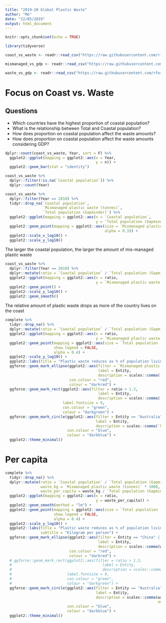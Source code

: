 ```yaml
---
title: "2019-20 Global Plastic Waste"
author: "Me"
date: "22/05/2019"
output: html_document
---
```


```r
knitr::opts_chunk$set(echo = TRUE)

library(tidyverse)

coast_vs_waste <- readr::read_csv("https://raw.githubusercontent.com/rfordatascience/tidytuesday/master/data/2019/2019-05-21/coastal-population-vs-mismanaged-plastic.csv")

mismanaged_vs_gdp <- readr::read_csv("https://raw.githubusercontent.com/rfordatascience/tidytuesday/master/data/2019/2019-05-21/per-capita-mismanaged-plastic-waste-vs-gdp-per-capita.csv")

waste_vs_gdp <- readr::read_csv("https://raw.githubusercontent.com/rfordatascience/tidytuesday/master/data/2019/2019-05-21/per-capita-plastic-waste-vs-gdp-per-capita.csv")

```


# Focus on Coast vs. Waste

## Questions

- Which countries have the highest proportion of coastal population?
- What is the relationship between Total and Coastal population?
- How does proportion on coastal population affect the waste amounts?
- How does proportion on coastal population affect the waste amounts considering GDP?


```r

dplyr::count(coast_vs_waste, Year, sort = F) %>% 
  ggplot2::ggplot(mapping = ggplot2::aes(x = Year,
                                         y = n)) +
  ggplot2::geom_bar(stat = "identity")


```

```r

coast_vs_waste %>% 
  dplyr::filter(!is.na(`Coastal population`)) %>% 
  dplyr::count(Year)

```


```r

coast_vs_waste %>% 
  dplyr::filter(Year == 2010) %>% 
  tidyr::drop_na(`Coastal population`, 
                 `Mismanaged plastic waste (tonnes)`,
                 `Total population (Gapminder)`) %>% 
  ggplot2::ggplot(mapping = ggplot2::aes(x = `Coastal population`, 
                                         y = `Total population (Gapminder)`)) +
  ggplot2::geom_point(mapping = ggplot2::aes(size = `Mismanaged plastic waste (tonnes)`,
                                             alpha = 0.3)) +
  ggplot2::scale_x_log10() +
  ggplot2::scale_y_log10()

```

The larger the coastal population, the larger the amount of mis-managed plastic waste


```r

coast_vs_waste %>% 
  dplyr::filter(Year == 2010) %>% 
  dplyr::mutate(ratio = `Coastal population` / `Total population (Gapminder)`) %>% 
  ggplot2::ggplot(mapping = ggplot2::aes(x = ratio,
                                         y = `Mismanaged plastic waste (tonnes)`)) +
  ggplot2::geom_point() + 
  ggplot2::scale_y_log10() +
  ggplot2::geom_smooth()

```

The relative amount of plastic waste drops as more of the country lives on the coast



```r

complete %>% 
  tidyr::drop_na() %>% 
  dplyr::mutate(ratio = `Coastal population` / `Total population (Gapminder)`) %>% 
  ggplot2::ggplot(mapping = ggplot2::aes(x = ratio,
                                         y = `Mismanaged plastic waste (tonnes)`)) +
  ggplot2::geom_point(mapping = ggplot2::aes(size = `Total population (Gapminder)`), 
                      show.legend = FALSE, 
                      alpha = 0.4) + 
  ggplot2::scale_y_log10() +
  ggplot2::labs(title = "Plastic waste reduces as % of population living on the coast increases") +
  ggforce::geom_mark_ellipse(ggplot2::aes(filter = `Mismanaged plastic waste (tonnes)` > 3000000, 
                                          label = Entity, 
                                          description = scales::comma(`Mismanaged plastic waste (tonnes)`)), 
                             con.colour = "red",
                             colour = "darkred") +
  ggforce::geom_mark_rect(ggplot2::aes(filter = ratio > 1.3, 
                                          label = Entity, 
                                          description = scales::comma(`Mismanaged plastic waste (tonnes)`)), 
                          label.fontsize = 9, 
                          con.colour = "green", 
                          colour = "darkgreen") +
  ggforce::geom_mark_circle(ggplot2::aes(filter = Entity == "Australia",
                                         label = Entity,
                                         description = scales::comma(`Mismanaged plastic waste (tonnes)`)),
                            con.colour = "blue",
                            colour = "darkblue") +
  ggplot2::theme_minimal()

```


# Per capita
```r


complete %>% 
  tidyr::drop_na() %>% 
  dplyr::mutate(ratio = `Coastal population` / `Total population (Gapminder)`,
                waste_kg = `Mismanaged plastic waste (tonnes)` * 1000,
                waste_per_capita = waste_kg / `Total population (Gapminder)`) %>% 
  ggplot2::ggplot(mapping = ggplot2::aes(x = ratio,
                                         y = waste_per_capita)) +
  ggplot2::geom_smooth(method = "lm") +
  ggplot2::geom_point(mapping = ggplot2::aes(size = `Total population (Gapminder)`), 
                      show.legend = FALSE, 
                      alpha = 0.4) + 
  ggplot2::scale_y_log10() +
  ggplot2::labs(title = "Plastic waste reduces as % of population living on the coast increases", 
                subtitle = "Kilogram per person") +
  ggforce::geom_mark_ellipse(ggplot2::aes(filter = Entity == "China" | waste_per_capita > 90, 
                                          label = Entity, 
                                          description = scales::comma(waste_per_capita)), 
                             con.colour = "red",
                             colour = "darkred") +
  # ggforce::geom_mark_rect(ggplot2::aes(filter = ratio > 1.3, 
  #                                         label = Entity, 
  #                                         description = scales::comma(waste_per_capita)), 
  #                         label.fontsize = 9, 
  #                         con.colour = "green", 
  #                         colour = "darkgreen") +
  ggforce::geom_mark_circle(ggplot2::aes(filter = Entity == "Australia",
                                         label = Entity,
                                         description = scales::comma(waste_per_capita, 
                                                                     accuracy = .01)),
                            con.colour = "blue",
                            colour = "darkblue") +
  ggplot2::theme_minimal()


```



